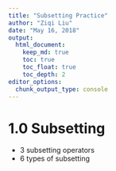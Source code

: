 ```yaml
---
title: "Subsetting Practice"
author: "Ziqi Liu"
date: "May 16, 2018"
output: 
  html_document:
    keep_md: true
    toc: true
    toc_float: true
    toc_depth: 2
editor_options:
  chunk_output_type: console
---
```


# 1.0 Subsetting
- 3 subsetting operators
- 6 types of subsetting